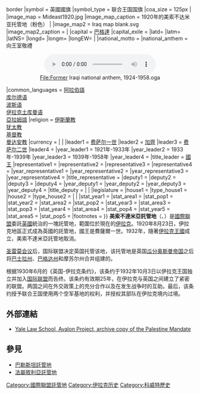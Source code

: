 {{Infobox Former Country
|native_name            = المملكة العراقية
|conventional_long_name = '''美索不達米亞託管地'''伊拉克王國
|common_name            = 伊拉克
|
|continent              = 亞洲
|region                 = 中東
|country                = 伊拉克
|era                    = 戰間期
|status                 = 
|status_text            = 
|empire                 = 
|government_type        = 君主立憲制
|
|<!--- 興亡, 事件, 年代與日期 --->
|
|year_start             = 
|year_end               = 1932年
|
|year_exile_start       = 
|year_exile_end         = 
|
|event_start            =
|date_start             =
|event1                 = [[色佛尔条约|色佛尔条约]]
|date_event1            = 1920年8月10日
|event2                 = [[费萨尔一世_(伊拉克)|费萨尔一世]]即位登基
|date_event2           = 1921年
|event3                 = [[洛桑条约（1923年）|洛桑条约]] 
|date_event3            = 1923年9月23日
|event4                 = [[安卡拉条约（1926年)|安卡拉条约]] 
|date_event4           = 1926年6月5日
|event5                 = [[英伊条约（1930年）|英伊条约]] 
|date_event5           = 1930年
|
|event_pre              = [[圣雷莫会议|圣雷莫会议]]
|date_pre               = 1920年4月26日
|event_post             = 
|date_post              = 
|
|<!--- 前任和繼任政治實體 --->
|p1                     = 奥斯曼帝国
|flag_p1                = Flag of the Ottoman Empire (1844–1922).svg
|image_p1               = 
|p2                     = 
|flag_p2                = 
|p3                     = 
|flag_p3                = 
|p4                     = 
|flag_p4                = 
|p5                     = 
|flag_p5                = 
|s1                     = 伊拉克王国
|flag_s1                = Flag of Iraq 1924.svg
|image_s1               = 
|s2                     = 
|flag_s2                = 
|s3                     = 
|flag_s3                = 
|s4                     = 
|flag_s4                = 
|s5                     = 
|flag_s5                = 
|image_flag =  Flag of Iraq 1924.svg
|flag = 伊拉克国旗
|flag_type = 美索不达米亚托管地旗帜
|image_coat = Flag of the United Kingdom.svg{{!}}border
|symbol = 英國國旗
|symbol_type = 联合王国国旗
|coa_size = 125px
|
|image_map              = Mideast1920.jpg
|image_map_caption      = 1920年的美索不达米亚托管地（粉色）
|
|image_map2             = Iraq map blank.svg
|image_map2_caption     = 
|
|capital                = [[巴格達|巴格達]]
|capital_exile          = 
|latd= |latm= |latNS= |longd= |longm= |longEW= 
|
|national_motto         = 
|national_anthem        = 向王室敬禮<center>[[File:Former_Iraqi_national_anthem,_1924-1958.oga|File:Former Iraqi national anthem, 1924-1958.oga]]</center>
|common_languages       = [[阿拉伯語|阿拉伯語]]<br />[[库尔德语|库尔德语]]<br />[[波斯语|波斯语]]<br />[[伊拉克土庫曼人|伊拉克土库曼语]]<br />[[亞拉姆語|亞拉姆語]]
|religion               = [[伊斯蘭教|伊斯蘭教]]<br />[[犹太教|犹太教]]<br />[[基督教|基督教]]<br />[[曼达安教|曼达安教]]
|currency               = 
|
|<!--- 國家領導人 --->
|leader1                = [[费萨尔一世_(伊拉克)|费萨尔一世]]
|leader2                = [[加齊·伊本·费萨尔|加齊]]
|leader3                = [[费萨尔二世_(伊拉克)|费萨尔二世]]
|leader4                = 
|year_leader1           = 1921年-1933年
|year_leader2           = 1933年-1939年
|year_leader3           = 1939年-1958年
|year_leader4           = 
|title_leader           = [[伊拉克國王|國王]]
|representative1        = 
|representative2        = 
|representative3        = 
|representative4        = 
|year_representative1   = 
|year_representative2   = 
|year_representative3   = 
|year_representative4   = 
|title_representative   = 
|deputy1                = 
|deputy2                = 
|deputy3                = 
|deputy4                = 
|year_deputy1           = 
|year_deputy2           = 
|year_deputy3           = 
|year_deputy4           = 
|title_deputy           = 
|
|<!--- 立法機構 --->
|legislature            = 
|house1                 = 
|type_house1            = 
|house2                 = 
|type_house2            = 
|
|<!--- 面積和人口 --->
|stat_year1             = 
|stat_area1             = 
|stat_pop1              = 
|stat_year2             = 
|stat_area2             = 
|stat_pop2              = 
|stat_year3             = 
|stat_area3             = 
|stat_pop3              = 
|stat_year4             = 
|stat_area4             = 
|stat_pop4              = 
|stat_year5             = 
|stat_area5             = 
|stat_pop5              = 
|footnotes              = 
}}
{{伊拉克歷史}}
'''美索不達米亞託管地'''（{{lang-en|'''British Mandate of Mesopotamia'''}}、{{lang-ar|'''الانتداب البريطاني على العراق'''}}）是[[國際聯盟|國際聯盟]]委託[[英國|英國]]統治的一塊託管地，範圍位於現在的[[伊拉克|伊拉克]]。1920年8月23日，伊拉克地區正式成為英國的託管地，國王是費薩爾一世。1932年，隨著[[伊拉克王國|伊拉克王國]]成立，美索不達米亞託管地取消。

[[圣雷莫会议|圣雷莫会议]]后，国际联盟决定英国托管该地，该托管地是英国[[瓜分奥斯曼帝国|瓜分奥斯曼帝国]]之后将[[巴士拉州|巴士拉州]]、[[巴格达州|巴格达州]]和摩苏尔州合并组建的。

根据1930年6月的《英国-伊拉克条约》，该条约于1932年10月3日以伊拉克王国独立并加入[[国际联盟|国际联盟]]而告终。该条约有效期25年，在伊拉克与英国之间建立了紧密的联盟。两国之间在外交政策上的充分合作以及在发生战争时的互助。最后，该条约授予联合王国使用两个空军基地的权利，并授权其部队在伊拉克境内过境。

== 外部連結 ==
* [http://avalon.law.yale.edu/20th_century/palmanda.asp Yale Law School, Avalon Project, archive copy of the Palestine Mandate] {{Webarchive|url=https://archive.today/20190425140820/http://avalon.law.yale.edu/20th_century/palmanda.asp |date=2019-04-25 }}

== 參見 ==
* [[巴勒斯坦託管地|巴勒斯坦託管地]]
* [[法屬敘利亞託管地|法屬敘利亞託管地]]
{{League of Nations mandates}}
[[Category:國際聯盟託管地|Category:國際聯盟託管地]]
[[Category:伊拉克历史|Category:伊拉克历史]]
[[Category:科威特歷史|Category:科威特歷史]]